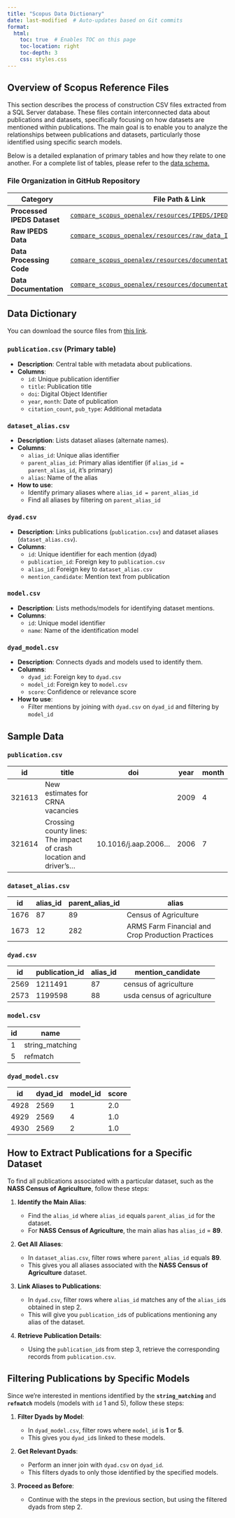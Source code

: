 ```yaml
---
title: "Scopus Data Dictionary"
date: last-modified  # Auto-updates based on Git commits
format:
  html:
    toc: true  # Enables TOC on this page
    toc-location: right
    toc-depth: 3
    css: styles.css
---
```


## Overview of Scopus Reference Files {#sec-app-scopus .unnumbered}

This section describes the process of construction CSV files extracted from a SQL Server database. These files contain interconnected data about publications and datasets, specifically focusing on how datasets are mentioned within publications. The main goal is to enable you to analyze the relationships between publications and datasets, particularly those identified using specific search models.

Below is a detailed explanation of primary tables and how they relate to one another. For a complete list of tables, please refer to the [data schema.](app_crosswalk.qmd)

### File Organization in GitHub Repository {.unnumbered}

| **Category**                | **File Path & Link** |
|-----------------------------|----------------------|
| **Processed IPEDS Dataset** | [`compare_scopus_openalex/resources/IPEDS/IPEDS.csv`](https://github.com/laurenchenarides/compare_scopus_openalex/tree/main/resources/IPEDS) |
| **Raw IPEDS Data**          | [`compare_scopus_openalex/resources/raw_data_IPEDS/`](https://github.com/laurenchenarides/compare_scopus_openalex/tree/main/resources/IPEDS/raw_data_IPEDS) |
| **Data Processing Code**    | [`compare_scopus_openalex/resources/documentation/IPEDSdata.rmd`](https://github.com/laurenchenarides/compare_scopus_openalex/tree/main/resources/documentation) |
| **Data Documentation**      | [`compare_scopus_openalex/resources/documentation/IPEDS_Data.md`](https://github.com/laurenchenarides/compare_scopus_openalex/tree/main/resources/documentation) |

## Data Dictionary {.unnumbered}

::: {.callout-note title="Download Scopus Source Files"}
You can download the source files from [this link](https://github.com/laurenchenarides/compare_scopus_openalex_report/tree/main/appendices/scopus_files){target="_blank"}.
:::

### `publication.csv` (Primary table) {.unnumbered}
- **Description**: Central table with metadata about publications.
- **Columns**:
  - `id`: Unique publication identifier
  - `title`: Publication title
  - `doi`: Digital Object Identifier
  - `year`, `month`: Date of publication
  - `citation_count`, `pub_type`: Additional metadata

### `dataset_alias.csv` {.unnumbered}
- **Description**: Lists dataset aliases (alternate names).
- **Columns**:
  - `alias_id`: Unique alias identifier
  - `parent_alias_id`: Primary alias identifier (if `alias_id = parent_alias_id`, it's primary)
  - `alias`: Name of the alias

- **How to use**:
  - Identify primary aliases where `alias_id = parent_alias_id`
  - Find all aliases by filtering on `parent_alias_id`

### `dyad.csv` {.unnumbered}
- **Description**: Links publications (`publication.csv`) and dataset aliases (`dataset_alias.csv`).
- **Columns**:
  - `id`: Unique identifier for each mention (dyad)
  - `publication_id`: Foreign key to `publication.csv`
  - `alias_id`: Foreign key to `dataset_alias.csv`
  - `mention_candidate`: Mention text from publication

### `model.csv` {.unnumbered}
- **Description**: Lists methods/models for identifying dataset mentions.
- **Columns**:
  - `id`: Unique model identifier
  - `name`: Name of the identification model

### `dyad_model.csv` {.unnumbered}
- **Description**: Connects dyads and models used to identify them.
- **Columns**:
  - `dyad_id`: Foreign key to `dyad.csv`
  - `model_id`: Foreign key to `model.csv`
  - `score`: Confidence or relevance score

- **How to use**:
  - Filter mentions by joining with `dyad.csv` on `dyad_id` and filtering by `model_id`

## Sample Data {.unnumbered}

::: {.panel-tabset}

### `publication.csv`

| id     | title                                                                | doi                      | year | month |
|--------|----------------------------------------------------------------------|--------------------------|------|-------|
| 321613 | New estimates for CRNA vacancies                                     |                          | 2009 | 4     |
| 321614 | Crossing county lines: The impact of crash location and driver's...  | 10.1016/j.aap.2006...    | 2006 | 7     |

### `dataset_alias.csv`

| id   | alias_id | parent_alias_id | alias                                              |
|------|----------|-----------------|----------------------------------------------------|
| 1676 | 87       | 89              | Census of Agriculture                              |
| 1673 | 12       | 282             | ARMS Farm Financial and Crop Production Practices  |

### `dyad.csv`

| id   | publication_id | alias_id | mention_candidate          |
|------|----------------|----------|----------------------------|
| 2569 | 1211491        | 87       | census of agriculture      |
| 2573 | 1199598        | 88       | usda census of agriculture |

### `model.csv`

| id | name            |
|----|-----------------|
| 1  | string_matching |
| 5  | refmatch        |

### `dyad_model.csv`

| id   | dyad_id | model_id | score |
|------|---------|----------|-------|
| 4928 | 2569    | 1        | 2.0   |
| 4929 | 2569    | 4        | 1.0   |
| 4930 | 2569    | 2        | 1.0   |

:::

## How to Extract Publications for a Specific Dataset {.unnumbered}

To find all publications associated with a particular dataset, such as the **NASS Census of Agriculture**, follow these steps:

1. **Identify the Main Alias**:

   - Find the `alias_id` where `alias_id` equals `parent_alias_id` for the dataset.
   - For **NASS Census of Agriculture**, the main alias has `alias_id` = **89**.

2. **Get All Aliases**:

   - In `dataset_alias.csv`, filter rows where `parent_alias_id` equals **89**.
   - This gives you all aliases associated with the **NASS Census of Agriculture** dataset.

3. **Link Aliases to Publications**:

   - In `dyad.csv`, filter rows where `alias_id` matches any of the `alias_id`s obtained in step 2.
   - This will give you `publication_id`s of publications mentioning any alias of the dataset.

4. **Retrieve Publication Details**:

   - Using the `publication_id`s from step 3, retrieve the corresponding records from `publication.csv`.

## Filtering Publications by Specific Models {.unnumbered}

Since we're interested in mentions identified by the **`string_matching`** and **`refmatch`** models (models with `id` 1 and 5), follow these steps:

1. **Filter Dyads by Model**:

   - In `dyad_model.csv`, filter rows where `model_id` is **1** or **5**.
   - This gives you `dyad_id`s linked to these models.

2. **Get Relevant Dyads**:

   - Perform an inner join with `dyad.csv` on `dyad_id`.
   - This filters dyads to only those identified by the specified models.

3. **Proceed as Before**:

   - Continue with the steps in the previous section, but using the filtered dyads from step 2.


<!-- ### publication.csv -->

<!-- - **Description**: This file contains information about publications, which are the central entities in this dataset. -->
<!-- - **Key Columns**: -->
<!--   - `id`: Unique identifier for each publication. -->
<!--   - `title`: Title of the publication. -->
<!--   - `doi`: Digital Object Identifier of the publication. -->
<!--   - `year` and `month`: Publication date. -->
<!--   - Other metadata such as `citation_count`, `pub_type`, etc. -->

<!-- **Sample Data**: -->

<!-- | id     | title                                                                | doi                      | year | month | -->
<!-- |--------|----------------------------------------------------------------------|--------------------------|------|-------| -->
<!-- | 321613 | New estimates for CRNA vacancies                                     |                          | 2009 | 4     | -->
<!-- | 321614 | Crossing county lines: The impact of crash location and driver's...  | 10.1016/j.aap.2006...    | 2006 | 7     | -->

<!-- ### **dataset_alias.csv** -->

<!-- - **Description**: Contains all the aliases (alternative names) of datasets. This helps in identifying datasets that might be referred to by different names in publications. -->
<!-- - **Key Columns**: -->
<!--   - `alias_id`: Unique identifier for each alias. -->
<!--   - `parent_alias_id`: Identifies the main alias for a dataset. If `parent_alias_id` equals `alias_id`, it is the primary alias. -->
<!--   - `alias`: The alias name of the dataset. -->

<!-- **How to Use**: -->

<!-- - To find the main alias of a dataset, look for rows where `alias_id` equals `parent_alias_id`. -->
<!-- - To find all aliases of a dataset, filter by `parent_alias_id` corresponding to the main alias. -->

<!-- **Sample Data**: -->

<!-- | id   | alias_id | parent_alias_id | alias                                              | -->
<!-- |------|----------|-----------------|----------------------------------------------------| -->
<!-- | 1676 | 87       | 89              | Census of Agriculture                              | -->
<!-- | 1673 | 12       | 282             | ARMS Farm Financial and Crop Production Practices  | -->

<!-- ### **dyad.csv** -->

<!-- - **Description**: Represents the mentions of dataset aliases found within publications. Acts as a linking table between `publication.csv` and `dataset_alias.csv`. -->
<!-- - **Key Columns**: -->
<!--   - `id`: Unique identifier for each dyad (mention). -->
<!--   - `publication_id`: References the `id` in `publication.csv`. -->
<!--   - `alias_id`: References the `alias_id` in `dataset_alias.csv`. -->
<!--   - `mention_candidate`: The actual text mentioning the dataset in the publication. -->

<!-- **Sample Data**: -->

<!-- | id   | publication_id | alias_id | mention_candidate          | -->
<!-- |------|----------------|----------|----------------------------| -->
<!-- | 2569 | 1211491        | 87       | census of agriculture      | -->
<!-- | 2573 | 1199598        | 88       | usda census of agriculture | -->

<!-- ### **model.csv** -->

<!-- - **Description**: Lists the different models or methods used to identify dataset mentions within publications. -->
<!-- - **Key Columns**: -->
<!--   - `id`: Unique identifier for each model. -->
<!--   - `name`: Name of the model (e.g., `string_matching`, `refmatch`). -->

<!-- **Relevant Models**: -->

<!-- - **Model ID 1**: `string_matching` -->
<!-- - **Model ID 5**: `refmatch` -->

<!-- These are the models we are focusing on to compare with data extracted from OpenAlex, as no Kaggle model has been applied there. -->

<!-- **Sample Data**: -->

<!-- | id | name            | -->
<!-- |----|-----------------| -->
<!-- | 1  | string_matching | -->
<!-- | 5  | refmatch        | -->

<!-- ### **dyad_model.csv** -->

<!-- - **Description**: Connects dyads with the models that identified them. Allows filtering dyads based on the models used. -->
<!-- - **Key Columns**: -->
<!--   - `dyad_id`: References the `id` in `dyad.csv`. -->
<!--   - `model_id`: References the `id` in `model.csv`. -->

<!-- **How to Use**: -->

<!-- - To filter dyads (and thus publications) identified by specific models, perform an inner join with `dyad.csv` on `dyad_id` and filter by `model_id`. -->

<!-- **Sample Data**: -->

<!-- | id   | dyad_id | model_id | score | -->
<!-- |------|---------|----------|-------| -->
<!-- | 4928 | 2569    | 1        | 2.0   | -->
<!-- | 4929 | 2569    | 4        | 1.0   | -->
<!-- | 4930 | 2569    | 2        | 1.0   | -->



<!-- ### Practical Example -->

<!-- **Objective**: Find all publications mentioning the **NASS Census of Agriculture** dataset using the `string_matching` and `refmatch` models. -->

<!-- **Steps**: -->

<!-- 1. **Find Main Alias ID**: -->

<!--    - Main alias `alias_id` = **89**. -->

<!-- 2. **Get All Aliases**: -->

<!--    - From `dataset_alias.csv`, extract all `alias_id`s where `parent_alias_id` = **89**. -->

<!-- 3. **Filter Dyads by Models**: -->

<!--    - From `dyad_model.csv`, get `dyad_id`s where `model_id` is **1** or **5**. -->

<!-- 4. **Get Dyads for Dataset**: -->

<!--    - From `dyad.csv`, select rows where: -->
<!--      - `alias_id` is in the list from step 2, and -->
<!--      - `id` (dyad_id) is in the list from step 3. -->

<!-- 5. **Retrieve Publications**: -->

<!--    - Use `publication_id`s from the filtered dyads to get detailed information from `publication.csv`. -->

<!-- ### Sample Data Illustration -->

<!-- **From `dataset_alias.csv`**: -->

<!-- | alias_id | parent_alias_id | alias                     | -->
<!-- |----------|-----------------|---------------------------| -->
<!-- | 87       | 89              | Census of Agriculture     | -->
<!-- | 88       | 89              | USDA Census of Agriculture | -->

<!-- **From `dyad.csv`**: -->

<!-- | id   | publication_id | alias_id | mention_candidate          | -->
<!-- |------|----------------|----------|----------------------------| -->
<!-- | 2569 | 1211491        | 87       | census of agriculture      | -->
<!-- | 2573 | 1199598        | 88       | usda census of agriculture | -->

<!-- **From `dyad_model.csv`** (filtered for `model_id` 1 or 5): -->

<!-- | dyad_id | model_id | -->
<!-- |---------|----------| -->
<!-- | 2569    | 1        | -->
<!-- | 2573    | 5        | -->

<!-- **Resulting Publications**: -->

<!-- - Publications with `id` **1211491** and **1199598** from `publication.csv`. -->

